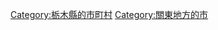 {{Commonscat|Otawara, Tochigi}}
{{Catmore}}

{{DEFAULTSORT:Otawara-shi}}
[[Category:栃木縣的市町村|Category:栃木縣的市町村]]
[[Category:關東地方的市|Category:關東地方的市]]